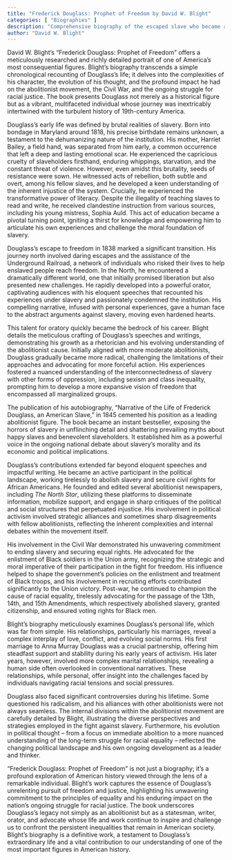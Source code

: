 ```yaml
---
title: "Frederick Douglass: Prophet of Freedom by David W. Blight"
categories: [ "Biographies" ]
description: "Comprehensive biography of the escaped slave who became a leading abolitionist"
author: "David W. Blight"
---
```

David W. Blight's "Frederick Douglass: Prophet of Freedom" offers a meticulously researched and richly detailed portrait of one of America's most consequential figures.  Blight's biography transcends a simple chronological recounting of Douglass's life; it delves into the complexities of his character, the evolution of his thought, and the profound impact he had on the abolitionist movement, the Civil War, and the ongoing struggle for racial justice.  The book presents Douglass not merely as a historical figure but as a vibrant, multifaceted individual whose journey was inextricably intertwined with the turbulent history of 19th-century America.

Douglass's early life was defined by brutal realities of slavery. Born into bondage in Maryland around 1818, his precise birthdate remains unknown, a testament to the dehumanizing nature of the institution.  His mother, Harriet Bailey, a field hand, was separated from him early, a common occurrence that left a deep and lasting emotional scar.  He experienced the capricious cruelty of slaveholders firsthand, enduring whippings, starvation, and the constant threat of violence. However, even amidst this brutality, seeds of resistance were sown.  He witnessed acts of rebellion, both subtle and overt, among his fellow slaves, and he developed a keen understanding of the inherent injustice of the system.  Crucially,  he experienced the transformative power of literacy.  Despite the illegality of teaching slaves to read and write, he received clandestine instruction from various sources, including his young mistress, Sophia Auld.  This act of education became a pivotal turning point, igniting a thirst for knowledge and empowering him to articulate his own experiences and challenge the moral foundation of slavery.

Douglass's escape to freedom in 1838 marked a significant transition.  His journey north involved daring escapes and the assistance of the Underground Railroad, a network of individuals who risked their lives to help enslaved people reach freedom.  In the North, he encountered a dramatically different world, one that initially promised liberation but also presented new challenges. He rapidly developed into a powerful orator, captivating audiences with his eloquent speeches that recounted his experiences under slavery and passionately condemned the institution. His compelling narrative, infused with personal experiences, gave a human face to the abstract arguments against slavery, moving even hardened hearts.

This talent for oratory quickly became the bedrock of his career.  Blight details the meticulous crafting of Douglass's speeches and writings, demonstrating his growth as a rhetorician and his evolving understanding of the abolitionist cause.  Initially aligned with more moderate abolitionists, Douglass gradually became more radical, challenging the limitations of their approaches and advocating for more forceful action. His experiences fostered a nuanced understanding of the interconnectedness of slavery with other forms of oppression, including sexism and class inequality, prompting him to develop a more expansive vision of freedom that encompassed all marginalized groups.

The publication of his autobiography, "Narrative of the Life of Frederick Douglass, an American Slave," in 1845 cemented his position as a leading abolitionist figure.  The book became an instant bestseller, exposing the horrors of slavery in unflinching detail and shattering prevailing myths about happy slaves and benevolent slaveholders. It established him as a powerful voice in the ongoing national debate about slavery's morality and its economic and political implications.

Douglass's contributions extended far beyond eloquent speeches and impactful writing. He became an active participant in the political landscape, working tirelessly to abolish slavery and secure civil rights for African Americans.  He founded and edited several abolitionist newspapers, including *The North Star*, utilizing these platforms to disseminate information, mobilize support, and engage in sharp critiques of the political and social structures that perpetuated injustice.  His involvement in political activism involved strategic alliances and sometimes sharp disagreements with fellow abolitionists, reflecting the inherent complexities and internal debates within the movement itself.

His involvement in the Civil War demonstrated his unwavering commitment to ending slavery and securing equal rights.  He advocated for the enlistment of Black soldiers in the Union army, recognizing the strategic and moral imperative of their participation in the fight for freedom. His influence helped to shape the government's policies on the enlistment and treatment of Black troops, and his involvement in recruiting efforts contributed significantly to the Union victory.  Post-war, he continued to champion the cause of racial equality, tirelessly advocating for the passage of the 13th, 14th, and 15th Amendments, which respectively abolished slavery, granted citizenship, and ensured voting rights for Black men.

Blight's biography meticulously examines Douglass's personal life, which was far from simple.  His relationships, particularly his marriages, reveal a complex interplay of love, conflict, and evolving social norms.  His first marriage to Anna Murray Douglass was a crucial partnership, offering him steadfast support and stability during his early years of activism. His later years, however, involved more complex marital relationships, revealing a human side often overlooked in conventional narratives. These relationships, while personal, offer insight into the challenges faced by individuals navigating racial tensions and social pressures.

Douglass also faced significant controversies during his lifetime. Some questioned his radicalism, and his alliances with other abolitionists were not always seamless. The internal divisions within the abolitionist movement are carefully detailed by Blight, illustrating the diverse perspectives and strategies employed in the fight against slavery.  Furthermore, his evolution in political thought – from a focus on immediate abolition to a more nuanced understanding of the long-term struggle for racial equality – reflected the changing political landscape and his own ongoing development as a leader and thinker.

"Frederick Douglass: Prophet of Freedom" is not just a biography; it's a profound exploration of American history viewed through the lens of a remarkable individual. Blight's work captures the essence of Douglass's unrelenting pursuit of freedom and justice, highlighting his unwavering commitment to the principles of equality and his enduring impact on the nation's ongoing struggle for racial justice.  The book underscores Douglass's legacy not simply as an abolitionist but as a statesman, writer, orator, and advocate whose life and work continue to inspire and challenge us to confront the persistent inequalities that remain in American society.  Blight’s biography is a definitive work, a testament to Douglass's extraordinary life and a vital contribution to our understanding of one of the most important figures in American history.


